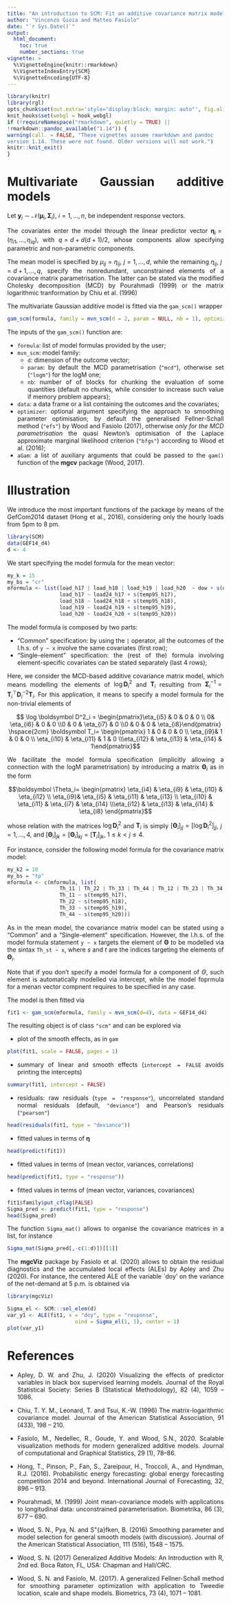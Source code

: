 ```yaml
---
title: "An introduction to SCM: Fit an additive covariance matrix model for multivariate normal data "
author: "Vincenzo Gioia and Matteo Fasiolo"
date: "`r Sys.Date()`"
output: 
  html_document:
    toc: true
    number_sections: true
vignette: >
  %\VignetteEngine{knitr::rmarkdown}
  %\VignetteIndexEntry{SCM}
  %\VignetteEncoding{UTF-8}
---
```


<style>
body {
text-align: justify}
</style>

```r
library(knitr)
library(rgl)
opts_chunk$set(out.extra='style="display:block; margin: auto"', fig.align="center", tidy=FALSE)
knit_hooks$set(webgl = hook_webgl)
if (!requireNamespace("rmarkdown", quietly = TRUE) ||
!rmarkdown::pandoc_available("1.14")) {
warning(call. = FALSE, "These vignettes assume rmarkdown and pandoc
version 1.14. These were not found. Older versions will not work.")
knitr::knit_exit()
}
```

# Multivariate Gaussian additive models
Let  $\boldsymbol y_i\sim \mathcal{N}(\boldsymbol \mu_i, \boldsymbol \Sigma_i)$, $i=1, \ldots, n$, be independent response vectors. 

The covariates enter the model through the linear predictor vector $\boldsymbol \eta_i=(\eta_{i1}, \ldots, \eta_{iq})$, with $q= d+d(d+1)/2$, whose components allow specifying parametric and non-parametric components. 

The mean model is specified by $\mu_{ij} = \eta_{ij}$, $j=1, \ldots,d$, while the remaining $\eta_{ij}$, $j=d+1, \ldots,q$, specify the nonredundant, unconstrained elements of a covariance matrix parametrisation. The latter can be stated via the  modified Cholesky decomposition (MCD) by Pourahmadi (1999) or the matrix logarithmic tranformation by Chiu et al. (1996) 

The multivariate Gaussian additive model is fitted via the `gam_scm()` wrapper
```r
gam_scm(formula, family = mvn_scm(d = 2, param = NULL, nb = 1), optimizer = NULL, data = list(), aGam = list())
```


The inputs of the `gam_scm()` function are:

* `formula`: list of model formulas provided by the user;
* `mvn_scm`: model family:
    - `d`: dimension of the outcome vector;
    - `param`: by default the MCD parametrisation (`"mcd"`), otherwise set (`"logm"`) for the logM one; 
    - `nb`: number of of blocks for chunking the evaluation of some quantities (default no chunks, while consider to increase such value if memory problem appears);
* `data`: a data frame or a list containing the outcomes and the covariates; 
* `optimizer`: optional argument specifying the approach to smoothing parameter optimisation; by default the generalised Fellner-Schall method (`"efs"`) by Wood and Fasiolo (2017), otherwise *only for the MCD parametrisation* the quasi Newton's optimisation  of the Laplace approximate marginal likelihood criterion (`"bfgs"`) according to Wood et al. (2016); 
* `aGam`: a list of auxiliary arguments that could be passed to the `gam()` function of the **mgcv** package (Wood, 2017). 


# Illustration
We introduce the most important functions of the package by means of the  GefCom2014 dataset (Hong et al., 2016), considering only the hourly loads from 5pm to 8 pm.

```r
library(SCM) 
data(GEF14_d4)
d <- 4 
```


We start specifying the model formula for the mean vector:

```r
my_k = 15
my_bs = "cr"
mformula <- list(load_h17 | load_h18 | load_h19 | load_h20  ~ dow + s(doy, k = my_k, bs = my_bs),
                 load_h17 ~ load24_h17 + s(temp95_h17),
                 load_h18 ~ load24_h18 + s(temp95_h18),
                 load_h19 ~ load24_h19 + s(temp95_h19),
                 load_h20 ~ load24_h20 + s(temp95_h20))
```

The model formula is composed by two parts:

* "Common" specification:  by using the `|` operator, all the outcomes of the l.h.s. of `y ~ x` involve the same covariates  (first row);
* "Single-element" specification: the (rest of the) formula involving element-specific covariates can be stated separately (last 4 rows);


Here, we consider the MCD-based additive covariance matrix model, which means modelling the elements of $\log \boldsymbol D^2_i$ and $\boldsymbol T_i$ resulting from $\boldsymbol \Sigma^{-1}_i={\boldsymbol T^\top_i}{ \boldsymbol D^{-2}_i} {\boldsymbol T_i}$.  For this application, it means to specify a model formula for  the non-trivial elements of

$$ \log \boldsymbol D^2_i = \begin{pmatrix}\eta_{i5}  & 0 & 0  & 0 \\ 0& \eta_{i6} & 0 & 0 \\0  & 0 & \eta_{i7} & 0 \\0 & 0 & 0 & \eta_{i8}\end{pmatrix} \hspace{2cm} \boldsymbol T_i= \begin{pmatrix} 1  & 0 & 0 & 0 \\ \eta_{i9}& 1 & 0 & 0 \\ \eta_{i10}  &  \eta_{i11} & 1 & 0 \\\eta_{i12} & \eta_{i13} & \eta_{i14} &  1\end{pmatrix}$$

We facilitate the model formula specification (implicitly allowing a connection with the logM parametrisation) by introducing a matrix $\boldsymbol \Theta_i$ as in the form

$$\boldsymbol \Theta_i= \begin{pmatrix} \eta_{i4}  & \eta_{i9} & \eta_{i10} & \eta_{i12} \\ \eta_{i9}& \eta_{i5} & \eta_{i11} & \eta_{i13} \\ \eta_{i10}  &  \eta_{i11} & \eta_{i7} & \eta_{i14} \\\eta_{i12} & \eta_{i13} & \eta_{i14} &  \eta_{i8} \end{pmatrix}$$

whose relation with the matrices $\log \boldsymbol D^2_i$ and $\boldsymbol T_i$ is simply $[\boldsymbol \Theta_i]_{jj}=[\log \boldsymbol D^2_i]_{jj}$, $j=1, \ldots, 4$, and  $[\boldsymbol \Theta_i]_{jk}= [\boldsymbol \Theta_i]_{kj}=  [\boldsymbol T_i]_{jk}$, $1 \leq k < j \leq 4$.

For instance, consider the following model formula for the covariance matrix model:

```r
my_k2 = 10
my_bs = "tp"
mformula <- c(mformula, list(
                 Th_11 | Th_22 | Th_33 | Th_44 | Th_12 | Th_23 | Th_34  ~ dow + s(doy, k = my_k, bs = my_bs),
                 Th_11 ~ s(temp95_h17),
                 Th_22 ~ s(temp95_h18),
                 Th_33 ~ s(temp95_h19),
                 Th_44 ~ s(temp95_h20)))
```

As in the mean model, the covariance matrix model can be stated using a "Common" and a "Single-element" specification. However,  the l.h.s. of the model formula statement `y ~ x` targets the element of  $\boldsymbol \Theta$ to be modelled via the sintax   `Th_st ~ x`, where $s$ and $t$ are the indices targeting the elements of $\boldsymbol \Theta_i$.



Note that if you don't specify a model formula for a component of $\Theta$, such element is automatically modelled via intercept, while the model foprmula for a menan vector compnent requires to be specified in any case.


The model is then fitted via
```r
fit1 <- gam_scm(mformula, family = mvn_scm(d=4), data = GEF14_d4)
```

The resulting object is of class `"scm"` and can be explored via

- plot of the smooth effects, as in `gam`
```r
plot(fit1, scale = FALSE, pages = 1)
```

- summary of linear and smooth effects (`intercept = FALSE` avoids printing the intercepts)
```r
summary(fit1, intercept = FALSE)
```

- residuals: raw residuals (`type = "response"`), uncorrelated standard normal residuals (default, `"deviance"`) and Pearson's residuals (`"pearson"`)

```r
head(residuals(fit1, type = "deviance"))
```

- fitted values in terms of $\boldsymbol \eta$

```r
head(predict(fit1))
```

- fitted values in terms of (mean vector, variances, correlations)

```r
head(predict(fit1, type = "response"))
```

- fitted values in terms of (mean vector, variances, covariances)
```r
fit1$family$put_cflag(FALSE)
Sigma_pred <- predict(fit1, type = "response")
head(Sigma_pred)
```

The function `Sigma_mat()` allows to organise the covariance matrices in a list, for instance
```r
Sigma_mat(Sigma_pred[,-c(1:d)])[[1]]
```

The **mgcViz** package by Fasiolo et al. (2020) allows to obtain the residual diagnostics and the accumulated local effects (ALEs) by Apley and Zhu (2020).
For instance, the centered ALE of the variable `doy' on the variance of the net-demand at 5 p.m. is obtained via
```r
library(mgcViz)
```

```r
Sigma_el <- SCM:::sel_elem(d)
var_y1 <- ALE(fit1, x = "doy", type = "response",
                      oind = Sigma_el(1, 1), center = 1)
plot(var_y1)
```





References
==========
- Apley, D. W. and Zhu, J. (2020) Visualizing the effects of predictor variables in black box supervised learning models. Journal of the Royal Statistical Society: Series B (Statistical Methodology), 82 (4), 1059 -- 1086.  

- Chiu, T. Y. M., Leonard, T. and Tsui, K.-W. (1996) The matrix-logarithmic covariance model. Journal of the American Statistical Association, 91 (433), 198 -- 210.    

-   Fasiolo, M., Nedellec, R., Goude, Y. and Wood, S.N., 2020. Scalable visualization methods for modern generalized additive models. Journal of computational and Graphical Statistics, 29 (1), 78--86.

- Hong, T., Pinson, P., Fan, S., Zareipour, H., Troccoli, A., and Hyndman, R.J. (2016). Probabilistic energy forecasting: global energy forecasting competition 2014 and beyond. International Journal of Forecasting, 32, 896 -- 913.

- Pourahmadi, M. (1999) Joint mean-covariance models with applications to longitudinal data: unconstrained parameterisation. Biometrika,  86 (3), 677 -- 690.

- Wood, S. N., Pya, N. and S\"{a}fken, B. (2016) Smoothing parameter and model selection for general smooth models (with discussion).  Journal of the American Statistical Association, 111 (516), 1548 -- 1575.

-  Wood, S. N. (2017) Generalized Additive Models: An Introduction with R, 2nd ed. Boca Raton, FL, USA: Chapman and Hall/CRC.

-  Wood, S. N. and Fasiolo, M.  (2017). A generalized Fellner-Schall method for smoothing parameter optimization with application to Tweedie location, scale and shape models.  Biometrics, 73 (4), 1071 -- 1081.
